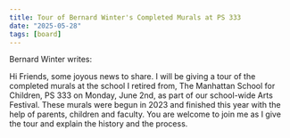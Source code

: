 ```yaml
---
title: Tour of Bernard Winter's Completed Murals at PS 333
date: "2025-05-28"
tags: [board]
---
```


Bernard Winter writes:

Hi Friends, some joyous news to share. I will be giving a tour of the completed murals at the school I retired from, The Manhattan School for Children, PS 333 on Monday, June 2nd, as part of our school-wide Arts Festival. These murals were begun in 2023 and finished this year with the help of parents, children and faculty. You are welcome to join me as I give the tour and explain the history and the process. 